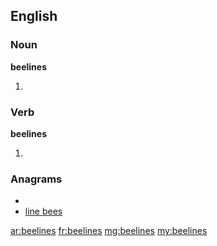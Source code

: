==English==

===Noun===
'''beelines'''

# {{plural of|[[beeline]]}}

===Verb===
'''beelines'''

# {{third-person singular of|[[beeline]]}}

===Anagrams===
* {{alphagram|beeeilns}}
* [[line bees#English|line bees]]

[[ar:beelines]]
[[fr:beelines]]
[[mg:beelines]]
[[my:beelines]]